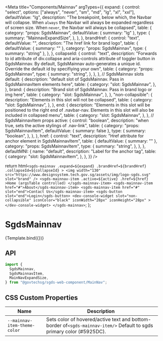 
<Meta
  title="Components/Mainnav"
  argTypes={{
    expand: {
      control: "select",
      options: ["always", "never", "sm", "md", "lg", "xl", "xxl"],
      defaultValue: "lg",
      description:
        "The breakpoint, below which, the Navbar will collapse. When `always` the Navbar will always be expanded regardless of screen size. When `never`, the Navbar will always be collapsed",
      table: {
        category: "props: SgdsMainnav",
        defaultValue: { summary: "lg" },
        type: {
          summary: "MainnavExpandSize",
        },
      },
    },
    brandHref: {
      control: "text",
      defaultValue: "",
      description: "The href link for brand logo",
      table: {
        defaultValue: { summary: "" },
        category: "props: SgdsMainnav",
        type: { summary: "string" },
      },
    },
    collapseId: {
      control: "text",
      description:
        "Forwards to id attribute of div.collapse and aria-controls attribute of toggler button in SgdsMainnav. By default, SgdsMainnav auto-generates a unique id. Override the default id by specifiying your own",
      table: {
        category: "props: SgdsMainnav",
        type: {
          summary: "string",
        },
      },
    },
    // SgdsMainnav slots
    default: {
      description:
        "default slot of SgdsMainnav. Pass in SgdsMainnavItem elements here",
      table: {
        category: "slot: SgdsMainnav",
      },
    },
    brand: {
      description: "Brand slot of SgdsMainnav. Pass in brand logo or img here",
      table: {
        category: "slot: SgdsMainnav",
      },
    },
    "non-collapsible": {
      description: "Elements in this slot will not be collapsed",
      table: {
        category: "slot: SgdsMainnav",
      },
    },
    end: {
      description:
        "Elements in this slot will be positioned to the right end of .navbar-nav. Elements in this slot will also be included in collapsed menu",
      table: {
        category: "slot: SgdsMainnav",
      },
    },
    // SgdsMainnavItem props
    active: {
      control: "boolean",
      description: "when true, sets the active stylings of .nav-link",
      table: {
        category: "props: SgdsMainnavItem",
        defaultValue: { summary: false },
        type: {
          summary: "boolean",
        },
      },
    },
    href: {
      control: "text",
      description: "Href attribute for anchor element in SgdsMainnavItem",
      table: {
        defaultValue: { summary: "" },
        category: "props: SgdsMainnavItem",
        type: {
          summary: "string",
        },
      },
    },
    defaultMNI: {
      name: "default",
      description: "Label for the anchor tag",
      table: {
        category: "slot: SgdsMainnavItem",
      },
    },
  }}
/>

  return html`
    <sgds-mainnav
      .expand=${expand}
      .brandHref=${brandHref}
      .collapseId=${collapseId}
    >
      <img
        width="130"
        src="https://www.designsystem.tech.gov.sg/assets/img/logo-sgds.svg"
        slot="brand"
      />
      <sgds-mainnav-item .active=${active} .href=${href}
        >Home (argsTable controlled)
      </sgds-mainnav-item>
      <sgds-mainnav-item href="#">About</sgds-mainnav-item>
      <sgds-mainnav-item href="#" slot="end">Contact Us</sgds-mainnav-item>
      <sgds-button slot="end">Login</sgds-button>
      <dev-console-widget
        slot="non-collapsible"
        iconColor="black"
        iconWidth="28px"
        iconHeight="28px"
      ></dev-console-widget>
    </sgds-mainnav>
  `;
};

# SgdsMainnav

<Canvas>
  <Story name="Basic">{Template.bind({})}</Story>
</Canvas>

## API

```jsx
import {
  SgdsMainnav,
  SgdsMainnavItem,
  MainNavExpandSize,
} from "@govtechsg/sgds-web-component/MainNav";
```

<ArgsTable story="Basic" />

## CSS Custom Properties

| Name                         | Description                                                                                                           |
| ---------------------------- | --------------------------------------------------------------------------------------------------------------------- |
| `--mainnav-item-theme-color` | Sets color of hovered/active text and bottom-border of`<sgds-mainnav-item/>` Default to sgds primary color (#5925DC). |
